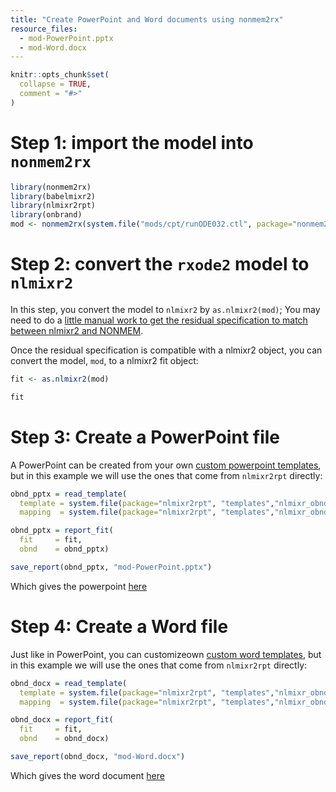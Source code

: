 ```yaml
---
title: "Create PowerPoint and Word documents using nonmem2rx"
resource_files:
  - mod-PowerPoint.pptx
  - mod-Word.docx
---
```


```r
knitr::opts_chunk$set(
  collapse = TRUE,
  comment = "#>"
)
```

# Step 1: import the model into `nonmem2rx`

```r
library(nonmem2rx)
library(babelmixr2)
library(nlmixr2rpt)
library(onbrand)
mod <- nonmem2rx(system.file("mods/cpt/runODE032.ctl", package="nonmem2rx"), lst=".res", save=FALSE)
```


# Step 2: convert the `rxode2` model to `nlmixr2`

In this step, you convert the model to `nlmixr2` by `as.nlmixr2(mod)`;
You may need to do a [little manual work to get the residual
specification to match between nlmixr2 and NONMEM](convert-nlmixr2.html).

Once the residual specification is compatible with a nlmixr2 object, you can convert the model, `mod`, to
a nlmixr2 fit object:

```r
fit <- as.nlmixr2(mod)

fit
```

# Step 3: Create a PowerPoint file

A PowerPoint can be created from your own [custom powerpoint
templates](https://nlmixr2.github.io/nlmixr2rpt/articles/Reporting_nlmixr_Fit_Results.html#customizing-reports-for-your-organization),
but in this example we will use the ones that come from `nlmixr2rpt`
directly:

```r
obnd_pptx = read_template(
  template = system.file(package="nlmixr2rpt", "templates","nlmixr_obnd_template.pptx"),
  mapping  = system.file(package="nlmixr2rpt", "templates","nlmixr_obnd_template.yaml"))

obnd_pptx = report_fit(
  fit     = fit, 
  obnd    = obnd_pptx)

save_report(obnd_pptx, "mod-PowerPoint.pptx")
```

Which gives the powerpoint [here](mod-PowerPoint.pptx)


# Step 4: Create a Word file

Just like in PowerPoint, you can customizeown [custom word templates](https://nlmixr2.github.io/nlmixr2rpt/articles/Reporting_nlmixr_Fit_Results.html#customizing-reports-for-your-organization), but in this example we will use the ones that come from `nlmixr2rpt` directly:


```r
obnd_docx = read_template(
  template = system.file(package="nlmixr2rpt", "templates","nlmixr_obnd_template.docx"),
  mapping  = system.file(package="nlmixr2rpt", "templates","nlmixr_obnd_template.yaml"))

obnd_docx = report_fit(
  fit     = fit, 
  obnd    = obnd_docx)

save_report(obnd_docx, "mod-Word.docx")
```

Which gives the word document [here](mod-Word.docx)
